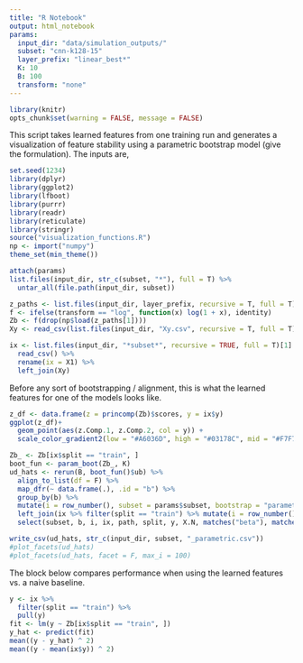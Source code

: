 ```yaml
---
title: "R Notebook"
output: html_notebook
params:
  input_dir: "data/simulation_outputs/"
  subset: "cnn-k128-15"
  layer_prefix: "linear_best*"
  K: 10
  B: 100
  transform: "none"
---
```


```r
library(knitr)
opts_chunk$set(warning = FALSE, message = FALSE)
```

This script takes learned features from one training run and generates a
visualization of feature stability using a parametric bootstrap model (give the
formulation). The inputs are,

```r
set.seed(1234)
library(dplyr)
library(ggplot2)
library(lfboot)
library(purrr)
library(readr)
library(reticulate)
library(stringr)
source("visualization_functions.R")
np <- import("numpy")
theme_set(min_theme())
```

```r
attach(params)
list.files(input_dir, str_c(subset, "*"), full = T) %>%
  untar_all(file.path(input_dir, subset))
```

```r
z_paths <- list.files(input_dir, layer_prefix, recursive = T, full = T)
f <- ifelse(transform == "log", function(x) log(1 + x), identity)
Zb <- f(drop(np$load(z_paths[1])))
Xy <- read_csv(list.files(input_dir, "Xy.csv", recursive = T, full = T)[1])
```

```r
ix <- list.files(input_dir, "*subset*", recursive = TRUE, full = T)[1] %>%
  read_csv() %>%
  rename(ix = X1) %>%
  left_join(Xy)
```

Before any sort of bootstrapping / alignment, this is what the learned features
for one of the models looks like.

```r
z_df <- data.frame(z = princomp(Zb)$scores, y = ix$y)
ggplot(z_df)+
  geom_point(aes(z.Comp.1, z.Comp.2, col = y)) +
  scale_color_gradient2(low = "#A6036D", high = "#03178C", mid = "#F7F7F7")
```

```r
Zb_ <- Zb[ix$split == "train", ]
boot_fun <- param_boot(Zb_, K)
ud_hats <- rerun(B, boot_fun()$ub) %>%
  align_to_list(df = F) %>%
  map_dfr(~ data.frame(.), .id = "b") %>%
  group_by(b) %>%
  mutate(i = row_number(), subset = params$subset, bootstrap = "parametric") %>%
  left_join(ix %>% filter(split == "train") %>% mutate(i = row_number())) %>%
  select(subset, b, i, ix, path, split, y, X.N, matches("beta"), matches("alpha"), X.nu, X.tau, X.lambda_1, starts_with("X[0-9]+"))
```

```r
write_csv(ud_hats, str_c(input_dir, subset, "_parametric.csv"))
#plot_facets(ud_hats)
#plot_facets(ud_hats, facet = F, max_i = 100)
```

The block below compares performance when using the learned features vs. a naive
baseline.

```r
y <- ix %>%
  filter(split == "train") %>%
  pull(y)
fit <- lm(y ~ Zb[ix$split == "train", ])
y_hat <- predict(fit)
mean((y - y_hat) ^ 2)
mean((y - mean(ix$y)) ^ 2)
```
